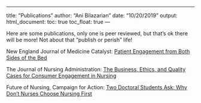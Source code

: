 ---
title: "Publications"
author: "Ani Bilazarian"
date: "10/20/2019"
output: 
  html_document:
    toc: true
    toc_float: true
    ---

Here are some publications, only one is peer reviewed, but that's ok there will be more! 
Not about that "publish or perish" life! 

New England Journal of Medicine Catalyst:
[Patient Engagement from Both Sides of the Bed](https://catalyst.nejm.org/patient-engagement-both-sides-bed/)

The Journal of Nursing Administration: 
[The Business, Ethics, and Quality Cases for Consumer Engagement in Nursing](https://www.ncbi.nlm.nih.gov/pmc/articles/PMC5895115/)

Future of Nursing, Campaign for Action: 
[Two Doctoral Students Ask: Why Don’t Nurses Choose Nursing First](https://campaignforaction.org/two-doctoral-students-ask-why-dont-nurses-choose-nursing-first/)
